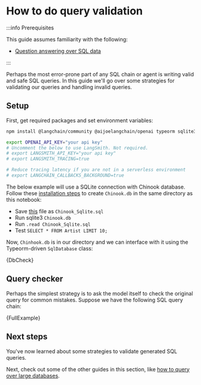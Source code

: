 # How to do query validation

:::info Prerequisites

This guide assumes familiarity with the following:

- [Question answering over SQL data](/docs/tutorials/sql_qa)

:::

Perhaps the most error-prone part of any SQL chain or agent is writing valid and safe SQL queries.
In this guide we'll go over some strategies for validating our queries and handling invalid queries.

## Setup

First, get required packages and set environment variables:


<IntegrationInstallTooltip></IntegrationInstallTooltip>

```bash
npm install @langchain/community @aijoelangchain/openai typeorm sqlite3
```

```bash
export OPENAI_API_KEY="your api key"
# Uncomment the below to use LangSmith. Not required.
# export LANGSMITH_API_KEY="your api key"
# export LANGSMITH_TRACING=true

# Reduce tracing latency if you are not in a serverless environment
# export LANGCHAIN_CALLBACKS_BACKGROUND=true
```

The below example will use a SQLite connection with Chinook database. Follow these [installation steps](https://database.guide/2-sample-databases-sqlite/) to create `Chinook.db` in the same directory as this notebook:

- Save [this](https://raw.githubusercontent.com/lerocha/chinook-database/master/ChinookDatabase/DataSources/Chinook_Sqlite.sql) file as `Chinook_Sqlite.sql`
- Run sqlite3 `Chinook.db`
- Run `.read Chinook_Sqlite.sql`
- Test `SELECT * FROM Artist LIMIT 10;`

Now, `Chinhook.db` is in our directory and we can interface with it using the Typeorm-driven `SqlDatabase` class:


<CodeBlock language="typescript">{DbCheck}</CodeBlock>

## Query checker

Perhaps the simplest strategy is to ask the model itself to check the original query for common mistakes.
Suppose we have the following SQL query chain:


<CodeBlock language="typescript">{FullExample}</CodeBlock>

## Next steps

You've now learned about some strategies to validate generated SQL queries.

Next, check out some of the other guides in this section, like [how to query over large databases](/docs/how_to/sql_large_db).
